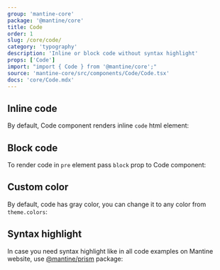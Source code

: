 ```yaml
---
group: 'mantine-core'
package: '@mantine/core'
title: Code
order: 1
slug: /core/code/
category: 'typography'
description: 'Inline or block code without syntax highlight'
props: ['Code']
import: "import { Code } from '@mantine/core';"
source: 'mantine-core/src/components/Code/Code.tsx'
docs: 'core/Code.mdx'
---
```



## Inline code

By default, Code component renders inline `code` html element:

<Demo data={CodeDemos.inline} />

## Block code

To render code in `pre` element pass `block` prop to Code component:

<Demo data={CodeDemos.block} />

## Custom color

By default, code has gray color, you can change it to any color from `theme.colors`:

<Demo data={CodeDemos.colors} />

## Syntax highlight

In case you need syntax highlight like in all code examples on Mantine website,
use [@mantine/prism](/others/prism/) package:

<Demo data={PrismDemos.usage} />
